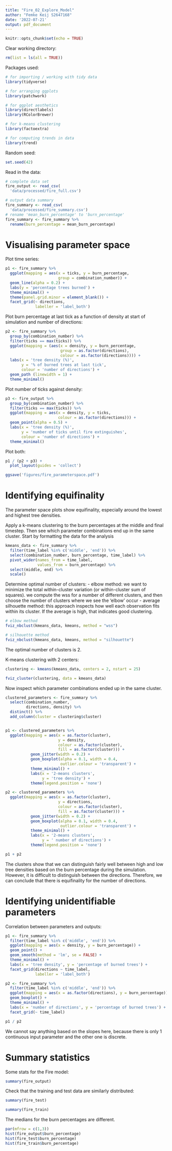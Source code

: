 ```yaml
---
title: "Fire_02_Explore_Model"
author: "Femke Keij S2647168"
date: '2022-07-21'
output: pdf_document
---
```


```r
knitr::opts_chunk$set(echo = TRUE)
```

Clear working directory:
```r
rm(list = ls(all = TRUE)) 
```

Packages used:
```r
# for importing / working with tidy data
library(tidyverse)

# for arranging ggplots
library(patchwork)

# for ggplot aesthetics
library(directlabels)
library(RColorBrewer)

# for k-means clustering
library(factoextra)

# for computing trends in data
library(trend)
```

Random seed:
```r
set.seed(42)
```

Read in the data:
```r
# complete data set
fire_output <- read_csv(
  'data/processed/fire_full.csv')

# output data summary
fire_summary <- read_csv(
  'data/processed/fire_summary.csv')
# rename 'mean_burn_percentage' to 'burn_percentage'
fire_summary <- fire_summary %>%
  rename(burn_percentage = mean_burn_percentage)
```

# Visualising parameter space
Plot time series:
```r
p1 <- fire_summary %>%
  ggplot(mapping = aes(x = ticks, y = burn_percentage,
                       group = combination_number)) +
  geom_line(alpha = 0.2) +
  labs(y = 'percentage trees burned') +
  theme_minimal() +
  theme(panel.grid.minor = element_blank()) +
  facet_grid(~ directions,
             labeller = 'label_both')
```

Plot burn percentage at last tick as a function of density at start of simulation and number of directions:
```r
p2 <- fire_summary %>%
  group_by(combination_number) %>%
  filter(ticks == max(ticks)) %>%
  ggplot(mapping = (aes(x = density, y = burn_percentage,
                        group = as.factor(directions),
                        colour = as.factor(directions)))) +
  labs(x = 'tree density (%)',
       y = '% of burned trees at last tick',
       colour = 'number of directions') +
  geom_path (linewidth = 1) +
  theme_minimal()
```

Plot number of ticks against density:
```r
p3 <- fire_output %>%
  group_by(combination_number) %>%
  filter(ticks == max(ticks)) %>%
  ggplot(mapping = aes(x = density, y = ticks, 
                       colour = as.factor(directions))) +
  geom_point(alpha = 0.5) +
  labs(x = 'tree density (%)',
       y = 'number of ticks until fire extinguishes',
       colour = 'number of directions') +
  theme_minimal()
```

Plot both:
```r
p1 / (p2 + p3) +
  plot_layout(guides = 'collect')

ggsave('figures/fire_parameterspace.pdf')
```

# Identifying equifinality
The parameter space plots show equifinality, especially around the lowest and highest tree densities.

Apply a k-means clustering to the burn percentages at the middle and final timestep. Then see which parameter combinations end up in the same cluster.
Start by formatting the data for the analysis
```r
kmeans_data <- fire_summary %>%
  filter(time_label %in% c('middle', 'end')) %>%
  select(combination_number, burn_percentage, time_label) %>%
  pivot_wider(names_from = time_label,
              values_from = burn_percentage) %>%
  select(middle, end) %>%
  scale() 
```

Determine optimal number of clusters:
- elbow method: we want to minimize the total within-cluster variation (or within-cluster sum of squares). we compute the wss for a number of different clusters, and then choose the number of clusters where we see the 'elbow' occur
- average silhouette method: this approach inspects how well each observation fits within its cluster. If the average is high, that indicates good clustering.
```r
# elbow method
fviz_nbclust(kmeans_data, kmeans, method = "wss")

# silhouette method
fviz_nbclust(kmeans_data, kmeans, method = "silhouette")
```
The optimal number of clusters is 2.

K-means clustering with 2 centers:
```r
clustering <- kmeans(kmeans_data, centers = 2, nstart = 25)

fviz_cluster(clustering, data = kmeans_data)
```

Now inspect which parameter combinations ended up in the same cluster.
```r
clustered_parameters <- fire_summary %>%
  select(combination_number,
         directions, density) %>%
  distinct() %>%
  add_column(cluster = clustering$cluster)


p1 <- clustered_parameters %>%
  ggplot(mapping = aes(x = as.factor(cluster),
                       y = density,
                       colour = as.factor(cluster),
                       fill = as.factor(cluster))) +
           geom_jitter(width = 0.2) +
           geom_boxplot(alpha = 0.1, width = 0.4,
                        outlier.colour = 'transparent') +
           theme_minimal() +
           labs(x = '2-means clusters',
                y = 'tree density') +
           theme(legend.position = 'none')

p2 <- clustered_parameters %>%
  ggplot(mapping = aes(x = as.factor(cluster),
                       y = directions,
                       colour = as.factor(cluster),
                       fill = as.factor(cluster))) +
           geom_jitter(width = 0.2) +
           geom_boxplot(alpha = 0.1, width = 0.4,
                        outlier.colour = 'transparent') +
           theme_minimal() +
           labs(x = '2-means clusters',
                y = ' number of directions') +
           theme(legend.position = 'none')

p1 + p2
```
The clusters show that we can distinguish fairly well between high and low tree densities based on the burn percentage during the simulation. However, it is difficult to distinguish between the directions. Therefore, we can conclude that there is equifinality for the number of directions.

# Identifying unidentifiable parameters
Correlation between parameters and outputs:
```r
p1 <- fire_summary %>%
  filter(time_label %in% c('middle', 'end')) %>%
  ggplot(mapping = aes(x = density, y = burn_percentage)) +
  geom_point() +
  geom_smooth(method = 'lm', se = FALSE) +
  theme_minimal() +
  labs(x = 'tree density', y = 'percentage of burned trees') +
  facet_grid(directions ~ time_label,
             labeller = 'label_both')

p2 <- fire_summary %>%
  filter(time_label %in% c('middle', 'end')) %>%
  ggplot(mapping = aes(x = as.factor(directions), y = burn_percentage)) +
  geom_boxplot() +
  theme_minimal() +
  labs(x = 'number of directions', y = 'percentage of burned trees') +
  facet_grid(~ time_label)

p1 / p2
```
We cannot say anything based on the slopes here, because there is only 1 continuous input parameter and the other one is discrete.



# Summary statistics
Some stats for the Fire model:
```r
summary(fire_output)
```

Check that the training and test data are similarly distributed:
```r
summary(fire_test)
```

```r
summary(fire_train)
```

The medians for the burn percentages are different.
```r
par(mfrow = c(1,3))
hist(fire_output$burn_percentage)
hist(fire_test$burn_percentage)
hist(fire_train$burn_percentage)
```
